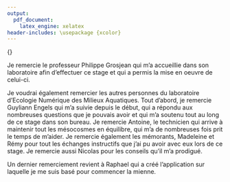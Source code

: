 ```yaml
---
output: 
  pdf_document:
    latex_engine: xelatex
header-includes: \usepackage {xcolor}
---
```


\textcolor{white}{.}


\Huge 
{\bf Remerciements}
\vspace{1 cm}


\normalsize
Je remercie le professeur Philippe Grosjean qui m'a accueillie dans son laboratoire afin d'effectuer ce stage et qui a permis la mise en oeuvre de celui-ci.

Je voudrai également remercier les autres personnes du laboratoire d'Ecologie Numérique des Milieux Aquatiques. Tout d'abord, je remercie Guyliann Engels qui m'a suivie depuis le début, qui a répondu aux nombreuses questions que je pouvais avoir et qui m'a soutenu tout au long de ce stage dans son bureau. Je remercie Antoine, le technicien qui arrive à maintenir tout les mésocosmes en équilibre, qui m'a de nombreuses fois prit le temps de m'aider. Je remercie également les mémorants, Madeleine et Rémy pour tout les échanges instructifs que j'ai pu avoir avec eux lors de ce stage. Je remercie aussi Nicolas pour les conseils qu'il m'a prodigué. 

Un dernier remerciement revient à Raphael qui a créé l'application sur laquelle je me suis basé pour commencer la mienne.
\vfill
\null
\newpage
